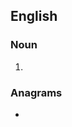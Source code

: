 ==English==

===Noun===
{{head|en|noun form}}

# {{plural of|en|leftist}}

===Anagrams===
* {{anagrams|en|a=efilsstt|stiflest}}